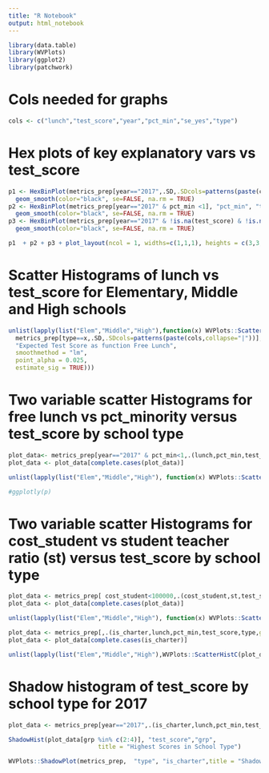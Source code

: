 ```yaml
---
title: "R Notebook"
output: html_notebook
---
```



```r
library(data.table)
library(WVPlots)
library(ggplot2)
library(patchwork)
```

# Cols needed for graphs

```r
cols <- c("lunch","test_score","year","pct_min","se_yes","type")
```

# Hex plots of key explanatory vars vs test_score

```r


p1 <- HexBinPlot(metrics_prep[year=="2017",.SD,.SDcols=patterns(paste(cols,collapse="|"))], "lunch", "test_score", "Test Scores as a function of Free Lunch, Percent Minority & Special Ed") +
  geom_smooth(color="black", se=FALSE, na.rm = TRUE)
p2 <- HexBinPlot(metrics_prep[year=="2017" & pct_min <1], "pct_min", "test_score", "") 
  geom_smooth(color="black", se=FALSE, na.rm = TRUE)
p3 <- HexBinPlot(metrics_prep[year=="2017" & !is.na(test_score) & !is.na(se_yes)], "se_yes", "test_score", "") +
  geom_smooth(color="black", se=FALSE, na.rm = TRUE)

p1  + p2 + p3 + plot_layout(ncol = 1, widths=c(1,1,1), heights = c(3,3,3))


```


# Scatter Histograms of lunch vs test_score for Elementary, Middle and High schools

```r

unlist(lapply(list("Elem","Middle","High"),function(x) WVPlots::ScatterHist(
  metrics_prep[type==x,.SD,.SDcols=patterns(paste(cols,collapse="|"))], "lunch", "test_score",
  "Expected Test Score as function Free Lunch",
  smoothmethod = "lm",
  point_alpha = 0.025,
  estimate_sig = TRUE)))
```

# Two variable scatter Histograms for free lunch vs pct_minority versus test_score by school type

```r
plot_data<- metrics_prep[year=="2017" & pct_min<1,.(lunch,pct_min,test_score,type)]
plot_data <- plot_data[complete.cases(plot_data)]

unlist(lapply(list("Elem","Middle","High"), function(x) WVPlots::ScatterHistN(plot_data[type==x], "lunch", "pct_min", "test_score", nclus=4, title="Combined Effect of Free Lunch and Minority Students on Test Score")))

#ggplotly(p)

```

# Two variable scatter Histograms for cost_student vs student teacher ratio (st) versus test_score by school type

```r
plot_data <- metrics_prep[ cost_student<100000,.(cost_student,st,test_score,type)] 
plot_data <- plot_data[complete.cases(plot_data)]

unlist(lapply(list("Elem","Middle","High"), function(x) WVPlots::ScatterHistN(plot_data[type==x], "st", "cost_student", "test_score", nclus=4, title="Example Joint Distribution")))

```


```r
plot_data <- metrics_prep[,.(is_charter,lunch,pct_min,test_score,type,grp=.GRP),by=c("is_elem","is_middle","is_high")]
plot_data <- plot_data[complete.cases(is_charter)]

unlist(lapply(list("Elem","Middle","High"),WVPlots::ScatterHistC(plot_data[x==type], xvar="lunch", yvar= "test_score", cvar="is_charter", title="Free Lunch vs Pct Minority with Charters shown in Red")))

```


# Shadow histogram of test_score by school type for 2017

```r

plot_data <- metrics_prep[year=="2017",.(is_charter,lunch,pct_min,test_score,type,grp=.GRP),by=c("is_elem","is_middle","is_high")]

ShadowHist(plot_data[grp %in% c(2:4)], "test_score","grp",
                         title = "Highest Scores in School Type")


```



```r
WVPlots::ShadowPlot(metrics_prep,  "type", "is_charter",title = "Shadow plot of eye colors by sex")
```


